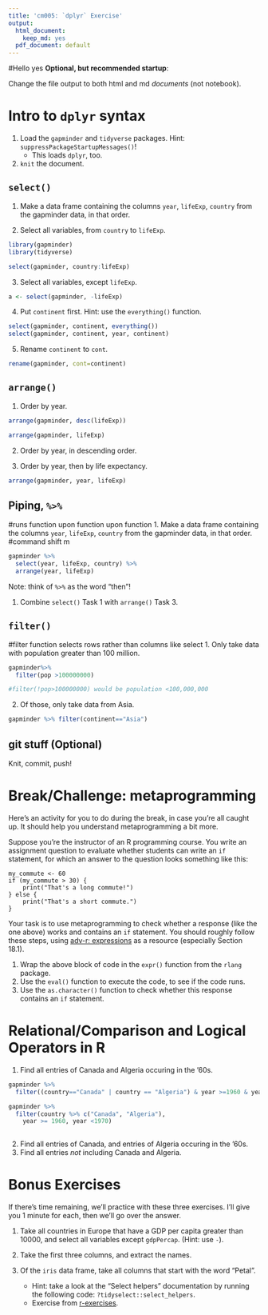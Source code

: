 ```yaml
---
title: 'cm005: `dplyr` Exercise'
output:
  html_document:
    keep_md: yes
  pdf_document: default
---
```

#Hello yes
**Optional, but recommended startup**:

Change the file output to both html and md _documents_ (not notebook).

# Intro to `dplyr` syntax

1. Load the `gapminder` and `tidyverse` packages. Hint: `suppressPackageStartupMessages()`!
    - This loads `dplyr`, too.
2. `knit` the document. 

## `select()`

1. Make a data frame containing the columns `year`, `lifeExp`, `country` from the gapminder data, in that order.

2. Select all variables, from `country` to `lifeExp`. 
```r
library(gapminder)
library(tidyverse)
```
```r
select(gapminder, country:lifeExp)
```

3. Select all variables, except `lifeExp`.
```r
a <- select(gapminder, -lifeExp)

```

4. Put `continent` first. Hint: use the `everything()` function.
```r
select(gapminder, continent, everything())
select(gapminder, continent, year, continent)
```

5. Rename `continent` to `cont`.
```r
rename(gapminder, cont=continent)
```

## `arrange()`

1. Order by year.

```r
arrange(gapminder, desc(lifeExp))

```

```r
arrange(gapminder, lifeExp)
```

2. Order by year, in descending order.

3. Order by year, then by life expectancy.
```r
arrange(gapminder, year, lifeExp)
```

## Piping, `%>%`
#runs function upon function upon function
1. Make a data frame containing the columns `year`, `lifeExp`, `country` from the gapminder data, in that order.
#command shift m
```r
gapminder %>% 
  select(year, lifeExp, country) %>%
  arrange(year, lifeExp)
```


Note: think of `%>%` as the word "then"!

1. Combine `select()` Task 1 with `arrange()` Task 3.

## `filter()`
#filter function selects rows rather than columns like select
1. Only take data with population greater than 100 million.

```r
gapminder%>%
  filter(pop >100000000)

#filter(!pop>100000000) would be population <100,000,000
```


2. Of those, only take data from Asia.

```r
gapminder %>% filter(continent=="Asia")
```

## git stuff (Optional)

Knit, commit, push!

# Break/Challenge: metaprogramming

Here's an activity for you to do during the break, in case you're all caught up. It should help you understand metaprogramming a bit more.

Suppose you're the instructor of an R programming course. You write an assignment question to evaluate whether students can write an `if` statement, for which an answer to the question looks something like this:

```
my_commute <- 60
if (my_commute > 30) {
    print("That's a long commute!")
} else {
    print("That's a short commute.")
}
```

Your task is to use metaprogramming to check whether a response (like the one above) works and contains an `if` statement. You should roughly follow these steps, using [adv-r: expressions](https://adv-r.hadley.nz/expressions.html) as a resource (especially Section 18.1).

1. Wrap the above block of code in the `expr()` function from the `rlang` package.
2. Use the `eval()` function to execute the code, to see if the code runs.
3. Use the `as.character()` function to check whether this response contains an `if` statement.

# Relational/Comparison and Logical Operators in R

1. Find all entries of Canada and Algeria occuring in the '60s. 
```r
gapminder %>% 
  filter((country=="Canada" | country == "Algeria") & year >=1960 & year < 1970)

```

```r
gapminder %>%
  filter(country %>% c("Canada", "Algeria"),
    year >= 1960, year <1970)
    
```


2. Find all entries of Canada, and entries of Algeria occuring in the '60s. 
3. Find all entries _not_ including Canada and Algeria.

# Bonus Exercises

If there's time remaining, we'll practice with these three exercises. I'll give you 1 minute for each, then we'll go over the answer.

1. Take all countries in Europe that have a GDP per capita greater than 10000, and select all variables except `gdpPercap`. (Hint: use `-`).

2. Take the first three columns, and extract the names.

3. Of the `iris` data frame, take all columns that start with the word "Petal". 
    - Hint: take a look at the "Select helpers" documentation by running the following code: `?tidyselect::select_helpers`.
    - Exercise from [r-exercises](https://www.r-exercises.com/2017/10/19/dplyr-basic-functions-exercises/).
